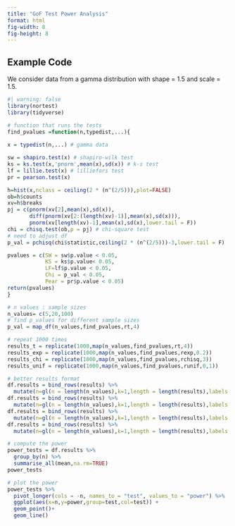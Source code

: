 ```yaml
---
title: "GoF Test Power Analysis"
format: html
fig-width: 8
fig-height: 8
---
```


## Example Code

We consider data from a gamma distribution with shape = 1.5 and scale = 1.5.

```r
#| warning: false
library(nortest)
library(tidyverse)

# function that runs the tests 
find_pvalues =function(n,typedist,...){
  
x = typedist(n,...) # gamma data

sw = shapiro.test(x) # shapiro-wilk test
ks = ks.test(x,'pnorm',mean(x),sd(x)) # k-s test
lf = lillie.test(x) # lilliefors test
pr = pearson.test(x)

h=hist(x,nclass = ceiling(2 * (n^(2/5))),plot=FALSE)
ob=h$counts
xv=h$breaks
pj = c(pnorm(xv[2],mean(x),sd(x)),
       diff(pnorm(xv[2:(length(xv)-1)],mean(x),sd(x))),
       pnorm(xv[length(xv)-1],mean(x),sd(x),lower.tail = F))
chi = chisq.test(ob,p = pj) # chi-square test
# need to adjust df
p_val = pchisq(chi$statistic,ceiling(2 * (n^(2/5)))-3,lower.tail = F)

pvalues = c(SW = sw$p.value < 0.05, 
            KS = ks$p.value< 0.05, 
            LF=lf$p.value < 0.05, 
            Chi = p_val < 0.05,
            Pear = pr$p.value < 0.05)
return(pvalues)
}

# n values : sample sizes
n_values= c(5,20,100)
# find p_values for different sample sizes
p_val = map_df(n_values,find_pvalues,rt,4)

# repeat 1000 times
results_t = replicate(1000,map(n_values,find_pvalues,rt,4))
results_exp = replicate(1000,map(n_values,find_pvalues,rexp,0.2))
results_chi = replicate(1000,map(n_values,find_pvalues,rchisq,3))
results_unif = replicate(1000,map(n_values,find_pvalues,runif,0,1))

# better results format
df.results = bind_rows(results) %>% 
  mutate(n=gl(n = length(n_values),k=1,length = length(results),labels = n_values))
df.results = bind_rows(results) %>% 
  mutate(n=gl(n = length(n_values),k=1,length = length(results),labels = n_values))
df.results = bind_rows(results) %>% 
  mutate(n=gl(n = length(n_values),k=1,length = length(results),labels = n_values))
df.results = bind_rows(results) %>% 
  mutate(n=gl(n = length(n_values),k=1,length = length(results),labels = n_values))

# compute the power
power_tests = df.results %>% 
  group_by(n) %>% 
  summarise_all(mean,na.rm=TRUE)
power_tests

# plot the power
power_tests %>% 
  pivot_longer(cols = -n, names_to = "test", values_to = "power") %>%
  ggplot(aes(x=n,y=power,group=test,col=test)) +
  geom_point()+
  geom_line()
```

